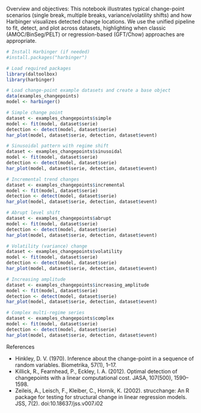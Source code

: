 Overview and objectives: This notebook illustrates typical change-point scenarios (single break, multiple breaks, variance/volatility shifts) and how Harbinger visualizes detected change locations. We use the unified pipeline to fit, detect, and plot across datasets, highlighting when classic (AMOC/BinSeg/PELT) or regression-based (GFT/Chow) approaches are appropriate.

```r
# Install Harbinger (if needed)
#install.packages("harbinger")
```

```r
# Load required packages
library(daltoolbox)
library(harbinger) 
```

```r
# Load change-point example datasets and create a base object
data(examples_changepoints)
model <- harbinger()
```

```r
# Simple change point
dataset <- examples_changepoints$simple
model <- fit(model, dataset$serie)
detection <- detect(model, dataset$serie)
har_plot(model, dataset$serie, detection, dataset$event)

```

```r
# Sinusoidal pattern with regime shift
dataset <- examples_changepoints$sinusoidal
model <- fit(model, dataset$serie)
detection <- detect(model, dataset$serie)
har_plot(model, dataset$serie, detection, dataset$event)

```

```r
# Incremental trend changes
dataset <- examples_changepoints$incremental
model <- fit(model, dataset$serie)
detection <- detect(model, dataset$serie)
har_plot(model, dataset$serie, detection, dataset$event)

```

```r
# Abrupt level shift
dataset <- examples_changepoints$abrupt
model <- fit(model, dataset$serie)
detection <- detect(model, dataset$serie)
har_plot(model, dataset$serie, detection, dataset$event)

```

```r
# Volatility (variance) change
dataset <- examples_changepoints$volatility
model <- fit(model, dataset$serie)
detection <- detect(model, dataset$serie)
har_plot(model, dataset$serie, detection, dataset$event)

```

```r
# Increasing amplitude
dataset <- examples_changepoints$increasing_amplitude
model <- fit(model, dataset$serie)
detection <- detect(model, dataset$serie)
har_plot(model, dataset$serie, detection, dataset$event)

```

```r
# Complex multi-regime series
dataset <- examples_changepoints$complex
model <- fit(model, dataset$serie)
detection <- detect(model, dataset$serie)
har_plot(model, dataset$serie, detection, dataset$event)

```

References

- Hinkley, D. V. (1970). Inference about the change-point in a sequence of random variables. Biometrika, 57(1), 1–17.
- Killick, R., Fearnhead, P., Eckley, I. A. (2012). Optimal detection of changepoints with a linear computational cost. JASA, 107(500), 1590–1598.
- Zeileis, A., Leisch, F., Kleiber, C., Hornik, K. (2002). strucchange: An R package for testing for structural change in linear regression models. JSS, 7(2). doi:10.18637/jss.v007.i02
